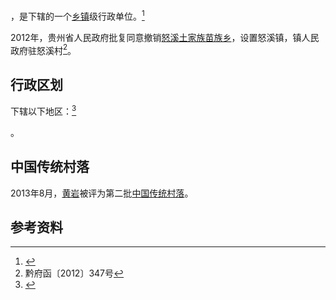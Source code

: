 {{中国乡级行政区|52/06/21/206/000}}

'''{{PAGENAMEBASE}}'''，是{{PRC admin/fullname|52/06/21/206/000|3}}下辖的一个[[乡镇|乡镇]]级行政单位。<ref>{{PRC admin/ref sgc|{{PRC admin/parent|52/06/21/206/000}}}}</ref>

2012年，贵州省人民政府批复同意撤销[[怒溪土家族苗族乡|怒溪土家族苗族乡]]，设置怒溪镇，镇人民政府驻怒溪村<ref>黔府函〔2012〕347号</ref>。

== 行政区划 ==

{{PAGENAMEBASE}}下辖以下地区：<ref>{{PRC admin/ref sgc|52/06/21/206/000}}</ref>

{{PRC admin/children|52/06/21/206/000}}。

==中国传统村落==
2013年8月，[[黄岩|黄岩]]被评为第二批[[中国传统村落|中国传统村落]]。

== 参考资料 ==

{{reflist}}

{{行政区划小作品}}
{{PRC admin/navcat|52/06/21/206/000}}